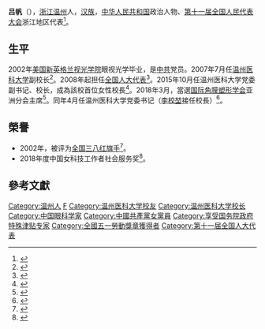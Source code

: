 {{Infobox officeholder
| 姓名          = 吕帆
| 性別                      = 女
| 民族                        = [[汉族|汉族]]
| 籍貫                    = [[浙江|浙江]][[温州|温州]]
| 出生日期                  = {{Birth year and age|1962|2}}
| 出生地點                  = 
| 國籍                      = {{PRC}}
| 政黨                      = {{中國共產黨}}
| 母校                      = [[温州医学院|温州医学院]]<br>[[新英格兰视光学院|新英格兰视光学院]]
}}
'''吕帆'''（{{bd|1962年|2月|}}），[[浙江|浙江]][[温州|温州]]人，[[汉族|汉族]]，[[中华人民共和国|中华人民共和国]]政治人物、[[第十一届全国人民代表大会|第十一届全国人民代表大会]]浙江地区代表<ref>{{cite web|author=新华网|title=第十一届全国人大代表|url=http://news.xinhuanet.com/ziliao/2008-03/03/content_7708230.htm?node=36628|publisher=新华网|accessdate=2014-01-07|archive-date=2014-01-10|archive-url=https://web.archive.org/web/20140110211415/http://news.xinhuanet.com/ziliao/2008-03/03/content_7708230.htm?node=36628|dead-url=no}}</ref>。

==生平==
2002年[[美国|美国]][[新英格兰视光学院|新英格兰视光学院]]眼视光学毕业，是[[中共|中共]]党员。2007年7月任[[温州医科大学|温州医科大学]]副校长<ref>{{cite news |title=专访温医大校长吕帆 抓住机会打造“医学名校” |url=http://news.66wz.com/system/2015/11/20/104640119.shtml |accessdate=2019-12-27 |publisher=温州网 |date=2015-11-20 |archive-date=2019-12-27 |archive-url=https://web.archive.org/web/20191227085022/http://news.66wz.com/system/2015/11/20/104640119.shtml |dead-url=no }}</ref>。2008年起担任[[全国人大代表|全国人大代表]]<ref>{{cite news|title=全国人大代表信息-吕帆|url=http://210.82.31.1:8084/delegate/viewDelegate.action?dbid=110871|accessdate=2013-04-05|newspaper=全国人大网|archive-url=https://web.archive.org/web/20140326074720/http://www.npc.gov.cn/delegate/viewDelegate.action?dbid=110871|archive-date=2014-03-26|dead-url=yes}}</ref>。2015年10月任温州医科大学党委副书记、校长，成為該校首位女性校長<ref>{{cite news |title=瞿佳卸任温州医科大学校长职务 吕帆接任 |url=http://news.66wz.com/system/2015/10/23/104610470.shtml |accessdate=2019-12-27 |publisher=溫州網 |date=2015-10-23 |archive-date=2019-12-27 |archive-url=https://web.archive.org/web/20191227085026/http://news.66wz.com/system/2015/10/23/104610470.shtml |dead-url=no }}</ref>。2018年3月，當選[[国际角膜塑形学会|国际角膜塑形学会]]亚洲分会主席<ref>{{cite news |title=小眼睛里有大爱 记温州医科大学党委书记吕帆 |url=http://www.zjswomen.org.cn/ch118/system/2018/07/27/031040306.shtml |accessdate=2019-12-27 |publisher=浙江省妇联 |date=2018-07-27 |archive-date=2019-12-27 |archive-url=https://web.archive.org/web/20191227093554/http://www.zjswomen.org.cn/ch118/system/2018/07/27/031040306.shtml |dead-url=no }}</ref>。同年4月任温州医科大学党委书记（[[李校堃|李校堃]]接任校長）<ref>{{cite news |title=就在刚刚！吕帆任温州医科大学党委书记 李校堃任校长 |url=https://zj.zjol.com.cn/news/908418.html |accessdate=2019-12-27 |publisher=浙江新聞 |date=2018-04-03 |archive-date=2019-12-27 |archive-url=https://web.archive.org/web/20191227085025/https://zj.zjol.com.cn/news/908418.html |dead-url=no }}</ref>。

==榮譽==
* 2002年，被评为[[全国三八红旗手|全国三八红旗手]]<ref>{{cite web |title=2002年度全国三八红旗手（集体） |url=http://www.zjswomen.org.cn/ch118/system/2018/09/14/031144022.shtml |accessdate=2019-12-27 |publisher=浙江省妇联 |archive-date=2019-12-27 |archive-url=https://web.archive.org/web/20191227085025/http://www.zjswomen.org.cn/ch118/system/2018/09/14/031144022.shtml |dead-url=no }}</ref>。
* 2018年度中国女科技工作者社会服务奖<ref>{{cite news |title=全省唯一！温医大吕帆教授获2018中国女科技工作者社会服务奖 |url=http://zjnews.zjol.com.cn/zjnews/wznews/201903/t20190310_9629567.shtml |accessdate=2019-12-27 |publisher=浙江在線 |date=2019-03-10 |archive-date=2019-12-27 |archive-url=https://web.archive.org/web/20191227085026/http://zjnews.zjol.com.cn/zjnews/wznews/201903/t20190310_9629567.shtml |dead-url=no }}</ref>。

==參考文獻==
{{reflist|2}}

{{DEFAULTSORT:L}}
[[Category:温州人|Category:温州人]]
[[Category:吕姓|F]]
[[Category:温州医科大学校友|Category:温州医科大学校友]]
[[Category:温州医科大学校长|Category:温州医科大学校长]]
[[Category:中国眼科学家|Category:中国眼科学家]]
[[Category:中國共產黨女黨員|Category:中國共產黨女黨員]]
[[Category:享受国务院政府特殊津贴专家|Category:享受国务院政府特殊津贴专家]]
[[Category:全國五一勞動獎章獲得者|Category:全國五一勞動獎章獲得者]]
[[Category:第十一届全国人大代表|Category:第十一届全国人大代表]]